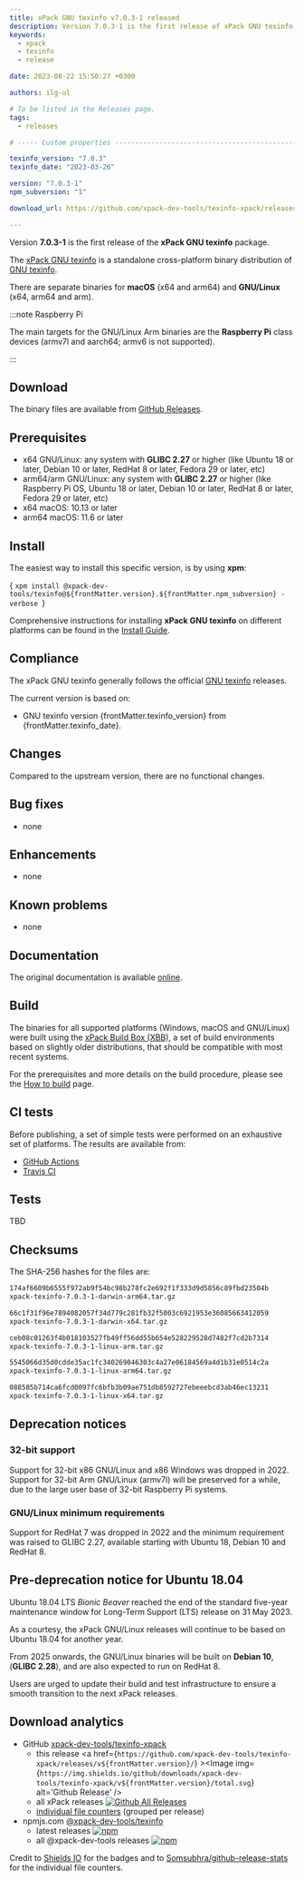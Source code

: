 ```yaml
---
title: xPack GNU texinfo v7.0.3-1 released
description: Version 7.0.3-1 is the first release of xPack GNU texinfo.
keywords:
  - xpack
  - texinfo
  - release

date: 2023-08-22 15:50:27 +0300

authors: ilg-ul

# To be listed in the Releases page.
tags:
  - releases

# ----- Custom properties -----------------------------------------------------

texinfo_version: "7.0.3"
texinfo_date: "2023-03-26"

version: "7.0.3-1"
npm_subversion: "1"

download_url: https://github.com/xpack-dev-tools/texinfo-xpack/releases/tag/v7.0.3-1/

---
```


<head><title>{frontMatter.title}</title></head>

Version **7.0.3-1** is the first release of the **xPack GNU texinfo** package.

<!-- truncate -->


The [xPack GNU texinfo](https://xpack-dev-tools.github.io/texinfo-xpack/)
is a standalone cross-platform binary distribution of
[GNU texinfo](https://www.gnu.org/software/texinfo/).

There are separate binaries for
**macOS** (x64 and arm64)
and **GNU/Linux** (x64, arm64 and arm).

:::note Raspberry Pi

The main targets for the GNU/Linux Arm
binaries are the **Raspberry Pi** class devices (armv7l and aarch64;
armv6 is not supported).

:::

## Download

The binary files are available from <a href={frontMatter.download_url}>GitHub Releases</a>.

## Prerequisites

- x64 GNU/Linux: any system with **GLIBC 2.27** or higher
  (like Ubuntu 18 or later, Debian 10 or later, RedHat 8 or later,
  Fedora 29 or later, etc)
- arm64/arm GNU/Linux: any system with **GLIBC 2.27** or higher
  (like Raspberry Pi OS, Ubuntu 18 or later, Debian 10 or later, RedHat 8 or later,
  Fedora 29 or later, etc)
- x64 macOS: 10.13 or later
- arm64 macOS: 11.6 or later

## Install

The easiest way to install this specific version, is by using **xpm**:

<CodeBlock language="console"> {
`xpm install @xpack-dev-tools/texinfo@${frontMatter.version}.${frontMatter.npm_subversion} -verbose
`} </CodeBlock>

Comprehensive instructions for installing **xPack GNU texinfo** on different platforms
can be found in the [Install Guide](/docs/install/).

## Compliance

The xPack GNU texinfo generally follows the official
[GNU texinfo](https://www.gnu.org/software/texinfo/) releases.

The current version is based on:

- GNU texinfo version {frontMatter.texinfo_version}
from {frontMatter.texinfo_date}.

## Changes

Compared to the upstream version, there are no functional changes.

## Bug fixes

- none

## Enhancements

- none

## Known problems

- none

## Documentation

The original documentation is available
[online](https://www.gnu.org/software/texinfo/manual/).

## Build

The binaries for all supported platforms
(Windows, macOS and GNU/Linux) were built using the
[xPack Build Box (XBB)](https://xpack.github.io/xbb/), a set
of build environments based on slightly older distributions, that should be
compatible with most recent systems.

For the prerequisites and more details on the build procedure, please see the
[How to build](https://github.com/xpack-dev-tools/texinfo-xpack/blob/xpack/README-MAINTAINER.md) page.

## CI tests

Before publishing, a set of simple tests were performed on an exhaustive
set of platforms. The results are available from:

- [GitHub Actions](https://github.com/xpack-dev-tools/texinfo-xpack/actions/)
- [Travis CI](https://app.travis-ci.com/github/xpack-dev-tools/texinfo-xpack/builds/)

## Tests

TBD

## Checksums

The SHA-256 hashes for the files are:

```txt
174af6609b6555f972ab9f54bc98b278fc2e692f1f333d9d5856c89fbd23504b
xpack-texinfo-7.0.3-1-darwin-arm64.tar.gz

66c1f31f96e7894082057f34d779c281fb32f5003c6921953e36085663412059
xpack-texinfo-7.0.3-1-darwin-x64.tar.gz

ceb08c01263f4b018103527fb49ff56dd55b654e528229528d7482f7cd2b7314
xpack-texinfo-7.0.3-1-linux-arm.tar.gz

5545066d35d0cdde35ac1fc340269046303c4a27e06184569a4d1b31e0514c2a
xpack-texinfo-7.0.3-1-linux-arm64.tar.gz

088585b714ca6fcd0097fc6bfb3b09ae751db8592727ebeeebcd3ab46ec13231
xpack-texinfo-7.0.3-1-linux-x64.tar.gz

```

## Deprecation notices

### 32-bit support

Support for 32-bit x86 GNU/Linux and x86 Windows was
dropped in 2022. Support for 32-bit Arm GNU/Linux (armv7l) will be preserved
for a while, due to the large user base of 32-bit Raspberry Pi systems.

### GNU/Linux minimum requirements

Support for RedHat 7 was dropped in 2022 and the
minimum requirement was raised to GLIBC 2.27, available starting
with Ubuntu 18, Debian 10 and RedHat 8.

## Pre-deprecation notice for Ubuntu 18.04

Ubuntu 18.04 LTS _Bionic Beaver_ reached the end of the standard five-year
maintenance window for Long-Term Support (LTS) release on 31 May 2023.

As a courtesy, the xPack GNU/Linux releases will continue to be based on
Ubuntu 18.04 for another year.

From 2025 onwards, the GNU/Linux binaries will be built on **Debian 10**,
(**GLIBC 2.28**), and are also expected to run on RedHat 8.

Users are urged to update their build and test infrastructure to
ensure a smooth transition to the next xPack releases.

## Download analytics

- GitHub [xpack-dev-tools/texinfo-xpack](https://github.com/xpack-dev-tools/texinfo-xpack/)
  - this release <a href={`https://github.com/xpack-dev-tools/texinfo-xpack/releases/v${frontMatter.version}/`} ><Image img={`https://img.shields.io/github/downloads/xpack-dev-tools/texinfo-xpack/v${frontMatter.version}/total.svg`} alt='Github Release' /></a>
  - all xPack releases [![Github All Releases](https://img.shields.io/github/downloads/xpack-dev-tools/texinfo-xpack/total.svg)](https://github.com/xpack-dev-tools/texinfo-xpack/releases/)
  - [individual file counters](https://somsubhra.github.io/github-release-stats/?username=xpack-dev-tools&repository=texinfo-xpack) (grouped per release)
- npmjs.com [@xpack-dev-tools/texinfo](https://www.npmjs.com/package/@xpack-dev-tools/texinfo)
  - latest releases [![npm](https://img.shields.io/npm/dw/@xpack-dev-tools/texinfo.svg)](https://www.npmjs.com/package/@xpack-dev-tools/texinfo/)
  - all @xpack-dev-tools releases [![npm](https://img.shields.io/npm/dt/@xpack-dev-tools/texinfo.svg)](https://www.npmjs.com/package/@xpack-dev-tools/texinfo/)

Credit to [Shields IO](https://shields.io) for the badges and to
[Somsubhra/github-release-stats](https://github.com/Somsubhra/github-release-stats)
for the individual file counters.
